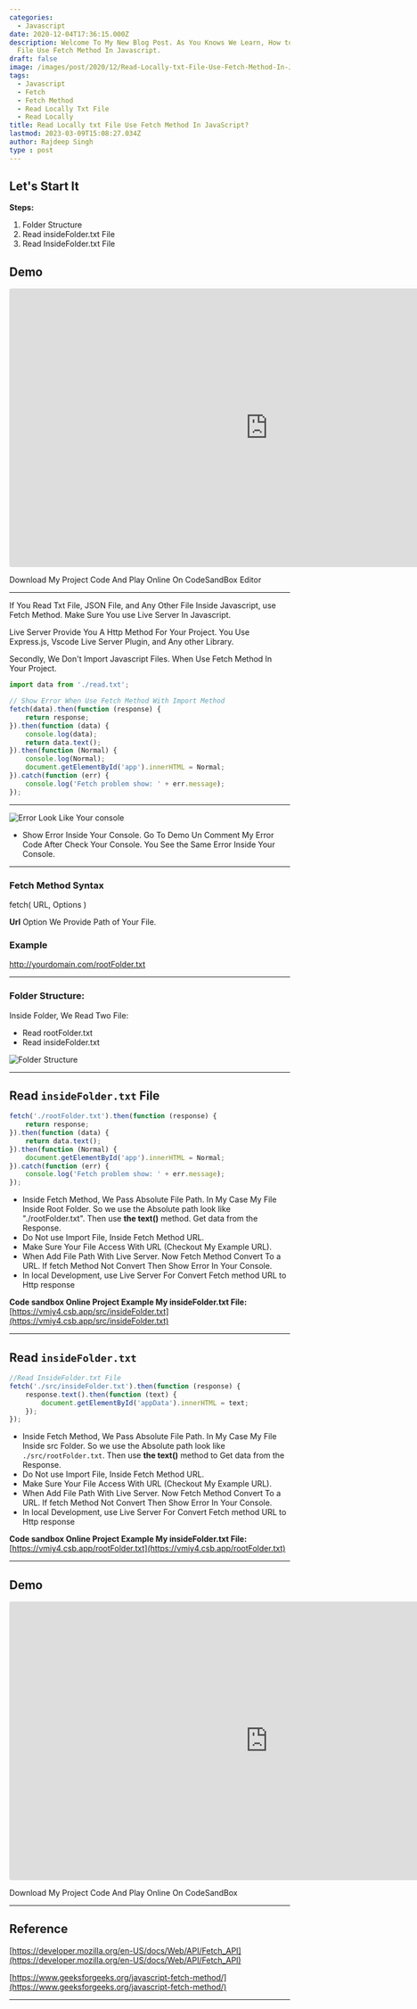 ```yaml
---
categories:
  - Javascript
date: 2020-12-04T17:36:15.000Z
description: Welcome To My New Blog Post. As You Knows We Learn, How to  Read Locally txt
  File Use Fetch Method In Javascript.
draft: false
image: /images/post/2020/12/Read-Locally-txt-File-Use-Fetch-Method-In-JavaScript_.png
tags:
  - Javascript
  - Fetch
  - Fetch Method
  - Read Locally Txt File
  - Read Locally
title: Read Locally txt File Use Fetch Method In JavaScript?
lastmod: 2023-03-09T15:08:27.034Z
author: Rajdeep Singh
type : post
---
```


## Let's Start It

**Steps:**

1. Folder Structure
2. Read insideFolder.txt File
3. Read InsideFolder.txt File

## Demo

<iframe width="928" height="500" src="https://codesandbox.io/embed/read-local-txt-file-in-javascript-vmiy4?file=/src/index.js:492-509" style=" height:500px; border:0; border-radius: 4px; overflow:hidden;" sandbox="allow-modals allow-forms allow-popups allow-scripts allow-same-origin"></iframe>

Download My Project Code And Play Online On CodeSandBox Editor

---

If You Read Txt File, JSON File, and Any Other File Inside Javascript, use Fetch
Method. Make Sure You use Live Server In Javascript.

Live Server Provide You A Http Method For Your Project. You Use Express.js,
Vscode Live Server Plugin, and Any other Library.

Secondly, We Don't Import Javascript Files. When Use Fetch Method In Your
Project.

```javascript
import data from './read.txt';

// Show Error When Use Fetch Method With Import Method
fetch(data).then(function (response) {
	return response;
}).then(function (data) {
	console.log(data);
	return data.text();
}).then(function (Normal) {
	console.log(Normal);
	document.getElementById('app').innerHTML = Normal;
}).catch(function (err) {
	console.log('Fetch problem show: ' + err.message);
});
```

---

![Error Look Like Your console](/images/post/2020/12/Error.png "Error Look Like Your console")

- Show Error Inside Your Console. Go To Demo Un Comment My Error Code After
  Check Your Console. You See the Same Error Inside Your Console.

---

### Fetch Method Syntax

fetch( URL, Options )

**Url** Option We Provide Path of Your File.

### Example

http://yourdomain.com/rootFolder.txt

---

### Folder Structure:

Inside Folder, We Read Two File:

- Read rootFolder.txt
- Read insideFolder.txt

![Folder Structure](/images/post/2020/12/Read-txt-File.png "Folder Structure")

---

## Read `insideFolder.txt` File

```javascript
fetch('./rootFolder.txt').then(function (response) {
	return response;
}).then(function (data) {
	return data.text();
}).then(function (Normal) {
	document.getElementById('app').innerHTML = Normal;
}).catch(function (err) {
	console.log('Fetch problem show: ' + err.message);
});
```

- Inside Fetch Method, We Pass Absolute File Path. In My Case My File Inside Root Folder. So we use the Absolute path look like "./rootFolder.txt". Then use **the text()** method. Get data from the Response.
- Do Not use Import File, Inside Fetch Method URL.
- Make Sure Your File Access With URL (Checkout My Example URL).
- When Add File Path With Live Server. Now Fetch Method Convert To a URL. If fetch Method Not Convert Then Show Error In Your Console.
- In local Development, use Live Server For Convert Fetch method URL to Http response

**Code sandbox Online Project Example My insideFolder.txt File:**
[https://vmiy4.csb.app/src/insideFolder.txt](https://vmiy4.csb.app/src/insideFolder.txt)

---

## Read `insideFolder.txt`

```javascript
//Read InsideFolder.txt File
fetch('./src/insideFolder.txt').then(function (response) {
	response.text().then(function (text) {
		document.getElementById('appData').innerHTML = text;
	});
});
```

- Inside Fetch Method, We Pass Absolute File Path. In My Case My File Inside src
  Folder. So we use the Absolute path look like `./src/rootFolder.txt`. Then use
  **the text()** method to Get data from the Response.
- Do Not use Import File, Inside Fetch Method URL.
- Make Sure Your File Access With URL (Checkout My Example URL).
- When Add File Path With Live Server. Now Fetch Method Convert To a URL. If fetch Method Not Convert Then Show Error In Your Console.
- In local Development, use Live Server For Convert Fetch method URL to Http response

**Code sandbox Online Project Example My insideFolder.txt File:**
[https://vmiy4.csb.app/rootFolder.txt](https://vmiy4.csb.app/rootFolder.txt)

---

## Demo

<iframe width="928" height="500" src="https://codesandbox.io/embed/read-local-txt-file-in-javascript-vmiy4?file=/src/index.js:492-509" style="height:500px; border:0; border-radius: 4px; overflow:hidden;" sandbox="allow-modals allow-forms allow-popups allow-scripts allow-same-origin"></iframe>

Download My Project Code And Play Online On CodeSandBox

---

## Reference

[https://developer.mozilla.org/en-US/docs/Web/API/Fetch_API](https://developer.mozilla.org/en-US/docs/Web/API/Fetch_API)

[https://www.geeksforgeeks.org/javascript-fetch-method/](https://www.geeksforgeeks.org/javascript-fetch-method/)

---
